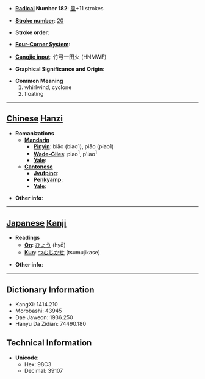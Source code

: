 * '''[[Wiktionary:Chinese radical index| Radical]] Number 182''': [[Wiktionary:Chinese radical index 風|風]]+11 strokes

* '''[[Wiktionary:Chinese total strokes index|Stroke number]]''': [[Wiktionary:Chinese total strokes index 20|20]]

* '''Stroke order''': 

* '''[[Wiktionary:Chinese four corner index|Four-Corner System]]''': 

* '''[[Wiktionary:Chinese Cangjie index|Cangjie input]]''': 竹弓一田火 (HNMWF)

* '''Graphical Significance and Origin''': 

* '''Common Meaning'''
*#whirlwind, cyclone
*# floating


----

== [[Chinese]] [[Hanzi]] ==

* '''Romanizations'''
** '''[[Mandarin]]'''
*** '''[[Pinyin]]''': biāo (biao1), piāo (piao1)
*** '''[[Wade-Giles]]''': piao<sup>1</sup>, p'iao<sup>1</sup>
*** '''[[Yale]]''': 
** '''[[Cantonese]]'''
*** '''[[Jyutping]]''':
*** '''[[Penkyamp]]''': 
*** '''[[Yale]]''': 

* '''Other info''': 

----

== [[Japanese]] [[Kanji]] ==

* '''Readings'''
** '''[[On]]''': [[ひょう]] (hyō)
** '''[[Kun]]''': [[つむじかせ]] (tsumujikase)

* '''Other info''':  

----

== Dictionary Information ==

* KangXi: 1414.210
* Morobashi: 43945
* Dae Jaweon: 1936.250
* Hanyu Da Zidian: 74490.180

== Technical Information ==

* '''Unicode''':
** Hex: 98C3
** Decimal: 39107